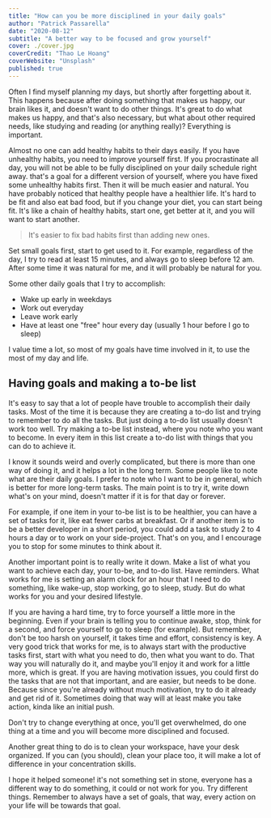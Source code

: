 ```yaml
---
title: "How can you be more disciplined in your daily goals"
author: "Patrick Passarella"
date: "2020-08-12"
subtitle: "A better way to be focused and grow yourself"
cover: ./cover.jpg
coverCredit: "Thao Le Hoang"
coverWebsite: "Unsplash"
published: true
---
```


Often I find myself planning my days, but shortly after forgetting about it. This happens because after doing something that makes us happy, our brain likes it, and doesn't want to do other things. It's great to do what makes us happy, and that's also necessary, but what about other required needs, like studying and reading (or anything really)? Everything is important.

Almost no one can add healthy habits to their days easily. If you have unhealthy habits, you need to improve yourself first. If you procrastinate all day, you will not be able to be fully disciplined on your daily schedule right away. that's a goal for a different version of yourself, where you have fixed some unhealthy habits first. Then it will be much easier and natural. You have probably noticed that healthy people have a healthier life. It's hard to be fit and also eat bad food, but if you change your diet, you can start being fit. It's like a chain of healthy habits, start one, get better at it, and you will want to start another.

> It's easier to fix bad habits first than adding new ones.

Set small goals first, start to get used to it. For example, regardless of the day, I try to read at least 15 minutes, and always go to sleep before 12 am. After some time it was natural for me, and it will probably be natural for you.

Some other daily goals that I try to accomplish:

- Wake up early in weekdays
- Work out everyday
- Leave work early
- Have at least one "free" hour every day (usually 1 hour before I go to sleep)

I value time a lot, so most of my goals have time involved in it, to use the most of my day and life.

## Having goals and making a to-be list

It's easy to say that a lot of people have trouble to accomplish their daily tasks. Most of the time it is because they are creating a to-do list and trying to remember to do all the tasks. But just doing a to-do list usually doesn't work too well. Try making a to-be list instead, where you note who you want to become. In every item in this list create a to-do list with things that you can do to achieve it.

I know it sounds weird and overly complicated, but there is more than one way of doing it, and it helps a lot in the long term. Some people like to note what are their daily goals. I prefer to note who I want to be in general, which is better for more long-term tasks. The main point is to try it, write down what's on your mind, doesn't matter if it is for that day or forever.

For example, if one item in your to-be list is to be healthier, you can have a set of tasks for it, like eat fewer carbs at breakfast. Or if another item is to be a better developer in a short period, you could add a task to study 2 to 4 hours a day or to work on your side-project. That's on you, and I encourage you to stop for some minutes to think about it.

Another important point is to really write it down. Make a list of what you want to achieve each day, your to-be, and to-do list. Have reminders. What works for me is setting an alarm clock for an hour that I need to do something, like wake-up, stop working, go to sleep, study. But do what works for you and your desired lifestyle.

If you are having a hard time, try to force yourself a little more in the beginning. Even if your brain is telling you to continue awake, stop, think for a second, and force yourself to go to sleep (for example). But remember, don't be too harsh on yourself, it takes time and effort, consistency is key. A very good trick that works for me, is to always start with the productive tasks first, start with what you need to do, then what you want to do. That way you will naturally do it, and maybe you'll enjoy it and work for a little more, which is great. If you are having motivation issues, you could first do the tasks that are not that important, and are easier, but needs to be done. Because since you're already without much motivation, try to do it already and get rid of it. Sometimes doing that way will at least make you take action, kinda like an initial push.

Don't try to change everything at once, you'll get overwhelmed, do one thing at a time and you will become more disciplined and focused.

Another great thing to do is to clean your workspace, have your desk organized. If you can (you should), clean your place too, it will make a lot of difference in your concentration skills.

I hope it helped someone! it's not something set in stone, everyone has a different way to do something, it could or not work for you. Try different things. Remember to always have a set of goals, that way, every action on your life will be towards that goal.